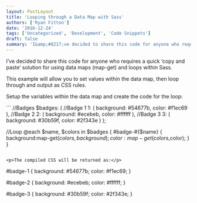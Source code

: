 ```yaml
---
layout: PostLayout
title: 'Looping through a Data Map with Sass'
authors: ['Ryan Fitton']
date: '2016-12-24'
tags: ['Uncategorized', 'Development', 'Code Snippets']
draft: false
summary: 'I&amp;#8217;ve decided to share this code for anyone who requires a quick &amp;#8216;copy and paste&amp;#8217; solution&nbsp;for using data maps (map-get) and loops within Sass. This example will allow you to set values within the data map, then loop through and output as CSS rules. Setup the variables within the data map and create the code [&amp;hellip;]'
---
```


<p>
  I&#8217;ve decided to share this code for anyone who requires a quick &#8216;copy and paste&#8217;
  solution for using data maps (map-get) and loops within Sass.
</p>
<p>
  This example will allow you to set values within the data map, then loop through and output as CSS
  rules.
</p>
<p>Setup the variables within the data map and create the code for the loop:</p>
``` //Badges $badges: ( //Badge 1 1: ( background: #54677b, color: #f1ec69 ), //Badge 2 2: (
background: #ecebeb, color: #ffffff ), //Badge 3 3: ( background: #30b59f, color: #2f343e ) );

//Loop
@each $name, $colors in $badges {
    #badge-#{$name} {
background:map-get($colors,background);
        color:map-get($colors,color);
}
}

```

<p>The compiled CSS will be returned as:</p>
```

#badge-1 {
background: #54677b;
color: #f1ec69;
}

#badge-2 {
background: #ecebeb;
color: #ffffff;
}

#badge-3 {
background: #30b59f;
color: #2f343e;
}

```

```
